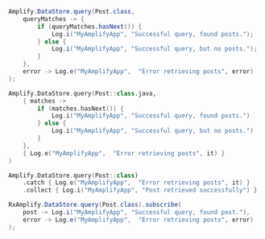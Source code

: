 <BlockSwitcher>
<CodeBlock name="Java">

```java
Amplify.DataStore.query(Post.class,
    queryMatches -> {
        if (queryMatches.hasNext()) {
            Log.i("MyAmplifyApp", "Successful query, found posts.");
        } else {
            Log.i("MyAmplifyApp", "Successful query, but no posts.");
        }
    },
    error -> Log.e("MyAmplifyApp",  "Error retrieving posts", error)
);
```

</CodeBlock>
<CodeBlock name="Kotlin - Callbacks">

```kotlin
Amplify.DataStore.query(Post::class.java,
    { matches ->
        if (matches.hasNext()) {
            Log.i("MyAmplifyApp", "Successful query, found posts.")
        } else {
            Log.i("MyAmplifyApp", "Successful query, but no posts.")
        }
    },
    { Log.e("MyAmplifyApp",  "Error retrieving posts", it) }
)
```

</CodeBlock>
<CodeBlock name="Kotlin - Coroutines (Beta)">

```kotlin
Amplify.DataStore.query(Post::class)
    .catch { Log.e("MyAmplifyApp",  "Error retrieving posts", it) }
    .collect { Log.i("MyAmplifyApp", "Post retrieved successfully") }
```

</CodeBlock>
<CodeBlock name="RxJava">

```java
RxAmplify.DataStore.query(Post.class).subscribe(
    post -> Log.i("MyAmplifyApp", "Successful query, found post."),
    error -> Log.e("MyAmplifyApp",  "Error retrieving posts", error)
);
```

</CodeBlock>
</BlockSwitcher>
